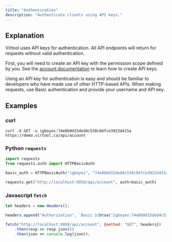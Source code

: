 ```yaml
---
title: "Authentication"
description: "Authenticate clients using API keys."
---
```



## Explanation

Virtool uses API keys for authentication. All API endpoints will return <Status code={401} /> for requests without valid authentication.

First, you will need to create an API key with the permission scope defined by you. See the [account documentation](/account#api_key) to learn how to create API keys.

Using an API key for authentication is easy and should be familiar to developers who have made use of other HTTP-based APIs. When making requests, use Basic authentication and provide your username and API key.

## Examples

### curl

```shell
curl -X GET -u igboyes:74e8b0d15ded4c538c66fce3922d415a https://demo.virtool.ca/api/account
```

### Python `requests`

```python
import requests
from requests.auth import HTTPBasicAuth

basic_auth = HTTPBasicAuth("igboyes", "74e8b0d15ded4c538c66fce3922d415a")

requests.get("http://localhost:9950/api/account", auth=basic_auth)
```

### Javascript `fetch`

```javascript
let headers = new Headers();

headers.append("Authorization", `Basic ${btoa("igboyes:74e8b0d15ded4c538c66fce3922d415a"}`);

fetch("http://localhost:9950/api/account", {method: "GET", headers})
    .then(resp => resp.json())
    .then(json => console.log(json));
```

